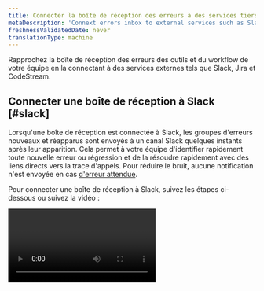 ```yaml
---
title: Connecter la boîte de réception des erreurs à des services tiers
metaDescription: 'Connext errors inbox to external services such as Slack, Jira, and CodeStream'
freshnessValidatedDate: never
translationType: machine
---
```


Rapprochez la boîte de réception des erreurs des outils et du workflow de votre équipe en la connectant à des services externes tels que Slack, Jira et CodeStream.

## Connecter une boîte de réception à Slack [#slack]

Lorsqu&apos;une boîte de réception est connectée à Slack, les groupes d&apos;erreurs nouveaux et réapparus sont envoyés à un canal Slack quelques instants après leur apparition. Cela permet à votre équipe d&apos;identifier rapidement toute nouvelle erreur ou régression et de la résoudre rapidement avec des liens directs vers la trace d&apos;appels. Pour réduire le bruit, aucune notification n&apos;est envoyée en cas [d&apos;erreur attendue](/docs/errors-inbox/errors-inbox/#expected).

Pour connecter une boîte de réception à Slack, suivez les étapes ci-dessous ou suivez la vidéo :

<Video id="HEbX0dgeGGw" type="youtube" />

1. Si l&apos;[application New Relic](https://newrelic.slack.com/apps/AP92KQJS3-new-relic?tab=more_info) n&apos;est pas installée sur votre espace de travail Slack, faites-le d&apos;abord.
2. Ouvrez l’une de vos boîtes de réception d’erreurs New Relic, sélectionnez l’icône <DNT>**Notification Settings**</DNT> (qui ressemble à une cloche) dans le coin supérieur droit.
3. Basculez le bouton Slack sur <DNT>**on**</DNT> s&apos;il est sur <DNT>**off**</DNT>.
4. Si aucun espace de travail n&apos;est disponible, cliquez sur le bouton <Icon name="fe-plus" /> bouton plus pour activer Slack avec une authentification Slack en un clic.
5. Une fois authentifié, vous pourrez sélectionner un espace de travail et un canal spécifique auquel envoyer une notification.
6. Cliquez sur <DNT>**Test**</DNT> pour vous assurer que les messages sont envoyés au bon canal.

## Connecter la boîte de réception des erreurs à CodeStream

Pour utiliser l&apos;intégration Open in IDE CodeStream avec vos erreurstrace d&apos;appels <InlinePopover type="apm" />, vous devez [associer le référentiel à vos services](/docs/codestream/observability/repo-association) et [associer les SHA de build ou la balise de sortie aux erreurs](/docs/codestream/observability/error-investigation/#buildsha). En savoir plus sur [les SHA de validation](https://git-scm.com/book/en/v2/Git-Tools-Revision-Selection) et [la balise de sortie.](https://git-scm.com/book/en/v2/Git-Basics-Tagging)

Une fois configuré, vous pouvez passer d&apos;un groupe d&apos;erreurs directement au code incriminé dans votre IDE en cliquant sur le bouton <DNT>**Open in IDE**</DNT> .

## Connecter une boîte de réception à Jira [#jira]

Connectez la boîte de réception des erreurs à Jira pour créer facilement un ticket pour vos erreurs. Les modèles Jira vous permettent de créer rapidement un ticket contenant les détails de l&apos;erreur et des liens directement vers la trace d&apos;appels et <InlinePopover type="apm" />pour un accès et une résolution rapides.

<img title="How connect an inbox to Jira" alt="How to connect an inbox to Jira" src="/images/errors-inbox_screenshot-crop_jira-button-option.webp" />

Nous stockons un lien vers le ticket ainsi que le groupe d&apos;erreurs associé pendant 13 mois. Si l&apos;erreur se reproduit dans ce délai, vous pouvez facilement accéder au ticket associé.

<Callout variant="important">
  New Relic prend en charge [les projets Atlassian-Jira](https://support.atlassian.com/jira-software-cloud/docs/what-are-team-managed-and-company-managed-projects/) gérés par l&apos;équipe et par l&apos;entreprise.
</Callout>

Pour connecter une boîte de réception à Jira, suivez les étapes ci-dessous ou suivez la vidéo :

<Video id="v2frs2Pyjfw" type="youtube" />

1. Cliquez sur l’icône d’intégration Jira à l’extrême droite du groupe d’erreurs que vous souhaitez connecter à Jira.
2. Si vous n&apos;avez pas encore configuré de [connexion à Jira](/docs/alerts-applied-intelligence/notifications/notification-integrations/#set-up-jira) dans votre compte, cliquez sur <DNT>**Add JIRA Workspace**</DNT> dans la liste déroulante. Remplissez tous les champs et cliquez sur <DNT>**Test connection**</DNT> avant d&apos;enregistrer pour vous assurer que vos informations sont correctes.
3. Ensuite, configurez un modèle. Les modèles déterminent quelles informations seront envoyées à Jira. Trouvez plus d&apos;informations sur des domaines spécifiques [ici](/docs/alerts-applied-intelligence/notifications/notification-integrations/#configure-jira-message-template). La boîte de réception des erreurs ne prend actuellement pas en charge la communication bidirectionnelle avec Jira, mais vous pouvez sélectionner cette option au cas où elle serait prise en charge à l&apos;avenir.
4. Une fois que vous avez un modèle, cliquez sur <DNT>**Send test notification**</DNT> pour prévisualiser à quoi ressemble le ticket dans Jira. Si l’aperçu vous semble correct, cliquez sur <DNT>**Update message**</DNT> pour enregistrer le modèle. Notez qu&apos;une notification de test créera un ticket Jira dans votre espace de travail Jira.
5. Votre équipe peut désormais créer un ticket Jira en cliquant sur l’icône d’intégration Jira à l’extrême droite du groupe d’erreurs et en sélectionnant un modèle.

Les paramètres Jira sont associés au compte propriétaire du groupe ou de l’entité d’erreur. Si vous utilisez la boîte de réception des erreurs inter-comptes, vous devrez configurer une connexion Jira plusieurs fois.

## Variables de modèle pour l&apos;intégration Jira [#template-variable]

Variables de modèle pouvant être utilisées dans le modèle d&apos;intégration Jira :

* errorGroup.id
* errorGroup.accountId
* errorGroup.sourceEventType
* errorGroup.name
* errorGroup.message
* errorGroup.state
* errorGroup.link
* errorGroup.firstSeen
* errorGroup.lastSeen
* errorGroup.count
* entity.id
* entity.name
* entity.link

## Supprimer un espace de travail et/ou un modèle Jira [#remove-workspace]

Voici comment supprimer un espace de travail ou un modèle :

1. Allez à <DNT>**[one.newrelic.com &gt; All capabilities](https://one.newrelic.com/all-capabilities) &gt; Alerts &gt; Destinations**</DNT>.

2. Sur le côté droit de l’écran, sélectionnez <DNT>**Destinations**</DNT>.

3. Recherchez votre destination Jira et, sur le côté droit de cette ligne, sélectionnez l’icône <DNT>**...**</DNT>, puis cliquez sur <DNT>**Delete destination**</DNT>.

   <img title="How to delete a workspace or template" alt="How to delete a workspace or template" src="/images/errors-inbox_screenshot-crop_delete-source.webp" />